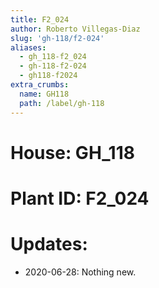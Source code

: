 ```yaml
---
title: F2_024
author: Roberto Villegas-Diaz
slug: 'gh-118/f2-024'
aliases:
  - gh_118-f2_024
  - gh-118-f2-024
  - gh118-f2024
extra_crumbs:
  name: GH118
  path: /label/gh-118
---
```


# **House**: GH_118
# **Plant ID**: F2_024
# **Updates**: 
 - 2020-06-28: Nothing new.
